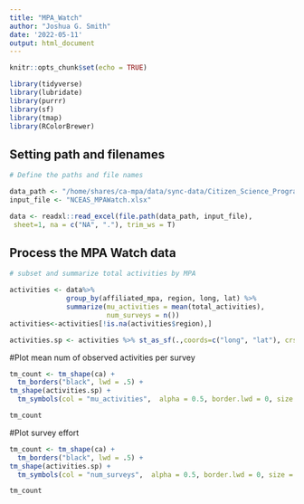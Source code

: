 ```yaml
---
title: "MPA_Watch"
author: "Joshua G. Smith"
date: '2022-05-11'
output: html_document
---
```



```r
knitr::opts_chunk$set(echo = TRUE)
```

```r
library(tidyverse)
library(lubridate)
library(purrr)
library(sf)
library(tmap)
library(RColorBrewer)
```

## Setting path and filenames

```r

# Define the paths and file names

data_path <- "/home/shares/ca-mpa/data/sync-data/Citizen_Science_Programs/MPA Watch"
input_file <- "NCEAS_MPAWatch.xlsx"

data <- readxl::read_excel(file.path(data_path, input_file), 
 sheet=1, na = c("NA", "."), trim_ws = T)


```

## Process the MPA Watch data

```r
# subset and summarize total activities by MPA

activities <- data%>%
              group_by(affiliated_mpa, region, long, lat) %>%
              summarize(mu_activities = mean(total_activities),
                        num_surveys = n())
activities<-activities[!is.na(activities$region),]

activities.sp <- activities %>% st_as_sf(.,coords=c("long", "lat"), crs=4326)

```


#Plot mean num of observed activities per survey
```r
tm_count <- tm_shape(ca) + 
  tm_borders("black", lwd = .5) +
tm_shape(activities.sp) + 
  tm_symbols(col = "mu_activities",  alpha = 0.5, border.lwd = 0, size = .7, title.col = "MPA Watch observed activities", palette = "-plasma", style = "quantile")

tm_count
```

#Plot survey effort
```r
tm_count <- tm_shape(ca) + 
  tm_borders("black", lwd = .5) +
tm_shape(activities.sp) + 
  tm_symbols(col = "num_surveys",  alpha = 0.5, border.lwd = 0, size = .7, title.col = "MPA Watch survey effort", palette = "-plasma", style = "quantile")

tm_count
```
